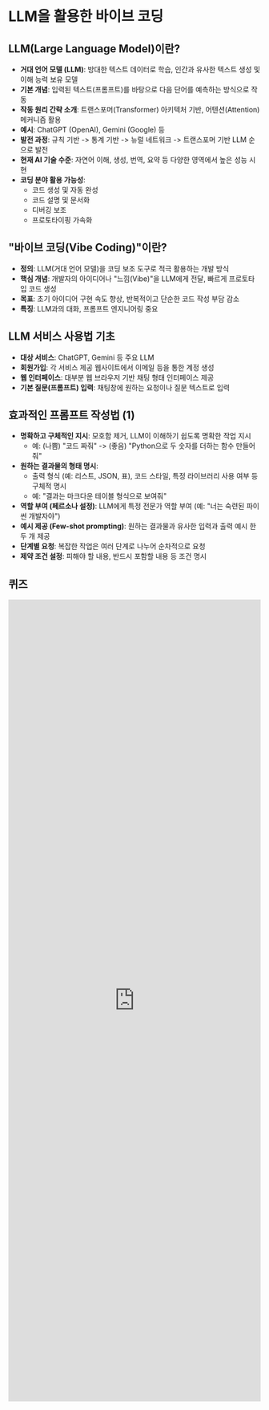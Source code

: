 
# LLM을 활용한 바이브 코딩



## LLM(Large Language Model)이란?

* **거대 언어 모델 (LLM)**: 방대한 텍스트 데이터로 학습, 인간과 유사한 텍스트 생성 및 이해 능력 보유 모델
* **기본 개념**: 입력된 텍스트(프롬프트)를 바탕으로 다음 단어를 예측하는 방식으로 작동
* **작동 원리 간략 소개**: 트랜스포머(Transformer) 아키텍처 기반, 어텐션(Attention) 메커니즘 활용
* **예시**: ChatGPT (OpenAI), Gemini (Google) 등
* **발전 과정**: 규칙 기반 -> 통계 기반 -> 뉴럴 네트워크 -> 트랜스포머 기반 LLM 순으로 발전
* **현재 AI 기술 수준**: 자연어 이해, 생성, 번역, 요약 등 다양한 영역에서 높은 성능 시현
* **코딩 분야 활용 가능성**:
    * 코드 생성 및 자동 완성
    * 코드 설명 및 문서화
    * 디버깅 보조
    * 프로토타이핑 가속화



## "바이브 코딩(Vibe Coding)"이란?

* **정의**: LLM(거대 언어 모델)을 코딩 보조 도구로 적극 활용하는 개발 방식
* **핵심 개념**: 개발자의 아이디어나 "느낌(Vibe)"을 LLM에게 전달, 빠르게 프로토타입 코드 생성
* **목표**: 초기 아이디어 구현 속도 향상, 반복적이고 단순한 코드 작성 부담 감소
* **특징**: LLM과의 대화, 프롬프트 엔지니어링 중요



## LLM 서비스 사용법 기초

* **대상 서비스**: ChatGPT, Gemini 등 주요 LLM
* **회원가입**: 각 서비스 제공 웹사이트에서 이메일 등을 통한 계정 생성
* **웹 인터페이스**: 대부분 웹 브라우저 기반 채팅 형태 인터페이스 제공
* **기본 질문(프롬프트) 입력**: 채팅창에 원하는 요청이나 질문 텍스트로 입력



## 효과적인 프롬프트 작성법 (1)

* **명확하고 구체적인 지시**: 모호함 제거, LLM이 이해하기 쉽도록 명확한 작업 지시
    * 예: (나쁨) "코드 짜줘" -> (좋음) "Python으로 두 숫자를 더하는 함수 만들어줘"
* **원하는 결과물의 형태 명시**:
    * 출력 형식 (예: 리스트, JSON, 표), 코드 스타일, 특정 라이브러리 사용 여부 등 구체적 명시
    * 예: "결과는 마크다운 테이블 형식으로 보여줘"
* **역할 부여 (페르소나 설정)**: LLM에게 특정 전문가 역할 부여 (예: "너는 숙련된 파이썬 개발자야")
* **예시 제공 (Few-shot prompting)**: 원하는 결과물과 유사한 입력과 출력 예시 한두 개 제공
* **단계별 요청**: 복잡한 작업은 여러 단계로 나누어 순차적으로 요청
* **제약 조건 설정**: 피해야 할 내용, 반드시 포함할 내용 등 조건 명시


## 퀴즈

<iframe src="https://tally.so/embed/3EEO54?alignLeft=1&hideTitle=1&transparentBackground=1&dynamicHeight=1" loading="lazy" width="100%" height="1598" frameborder="0" marginheight="0" marginwidth="0" title="[Python] 바이브 코딩"></iframe>